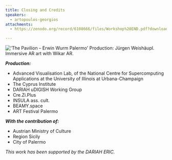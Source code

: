 ```yaml
---
title: Closing and Credits
speakers:
  - artopoulos-georgios
attachments:
  - https://zenodo.org/record/6108666/files/Workshop%20END.pdf?download=1

---
```

![](images/wurm.png "'The Pavilion – Erwin Wurm Palermo' Production: Jürgen Weishäupl. Immersive AR art with Wikar AR.")

_**Production:**_

- Advanced Visualisation Lab, of the National Centre for Supercomputing Applications at the University of Illinois at Urbana-Champaign
- The Cyprus Institute
- DARIAH uDIGISH Working Group
- Cre.Zi.Plus
- INSULA ass. cult.
- BEAMY.space
- ART Festival Palermo

_**With the contribution of:**_

- Austrian Ministry of Culture
- Region Sicily
- City of Palermo

_This work has been supported by the DARIAH ERIC._

<Speakers>
  <Speaker speaker="artopoulos-georgios"/>
</Speakers>